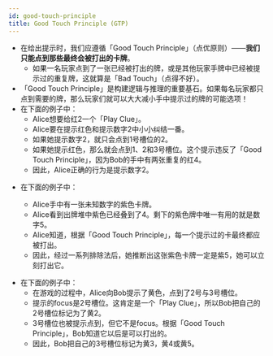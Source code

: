 ```yaml
---
id: good-touch-principle
title: Good Touch Principle (GTP)
---
```



<BeginnersGuideProgress id="good-touch-principle" />

- 在给出提示时，我们应遵循「Good Touch Principle」（点优原则）——**我们只能点到那些最终会被打出的卡牌**。
  - 如果一名玩家点到了一张已经被打出的牌，或是其他玩家手牌中已经被提示过的重复牌，这就算是「Bad Touch」（点得不好）。
- 「Good Touch Principle」是构建逻辑与推理的重要基石。如果每名玩家都只点到需要的牌，那么玩家们就可以大大减小手中提示过的牌的可能选项！
- 在下面的例子中：
  - Alice想要给红2一个「Play Clue」。
  - Alice要在提示红色和提示数字2中小小纠结一番。
  - 如果她提示数字2，就只会点到1号槽位的2。
  - 如果她提示红色，那么就会点到1、2和3号槽位。这个提示违反了「Good Touch Principle」，因为Bob的手中有两张重复的红4。
  - 因此，Alice正确的行为是提示数字2。

<GoodTouchPrinciple1 />

- 在下面的例子中：

  - Alice手中有一张未知数字的紫色卡牌。
  - Alice看到出牌堆中紫色已经叠到了4。剩下的紫色牌中唯一有用的就是数字5。
  - Alice知道，根据「Good Touch Principle」，每一个提示过的卡最终都应被打出。
  - 因此，经过一系列排除法后，她推断出这张紫色卡牌一定是紫5，她可以立刻打出它。

<GoodTouchPrinciple2 />

- 在下面的例子中：
  - 在游戏的过程中，Alice向Bob提示了黄色，点到了2号与3号槽位。
  - 提示的focus是2号槽位。这肯定是一个「Play Clue」，所以Bob把自己的2号槽位标记为了黄2。
  - 3号槽位也被提示点到，但它不是focus。根据「Good Touch Principle」，Bob知道它以后是可以打出的。
  - 因此，Bob把自己的3号槽位标记为黄3，黄4或黄5。

<GoodTouchPrinciple3 />
